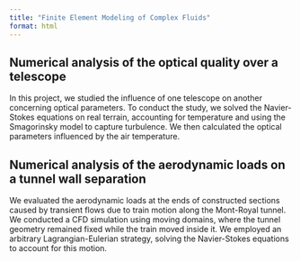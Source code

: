 ```yaml
---
title: "Finite Element Modeling of Complex Fluids"
format: html
---
```



## Numerical analysis of the optical quality over a telescope
In this project, we studied the influence of one telescope on another concerning optical parameters. To conduct the study, we solved the Navier-Stokes equations on real terrain, accounting for temperature and using the Smagorinsky model to capture turbulence. We then calculated the optical parameters influenced by the air temperature.

## Numerical analysis of the aerodynamic loads on a tunnel wall separation
We evaluated the aerodynamic loads at the ends of constructed sections caused by transient flows due to train motion along the Mont-Royal tunnel. We conducted a CFD simulation using moving domains, where the tunnel geometry remained fixed while the train moved inside it. We employed an arbitrary Lagrangian-Eulerian strategy, solving the Navier-Stokes equations to account for this motion.



